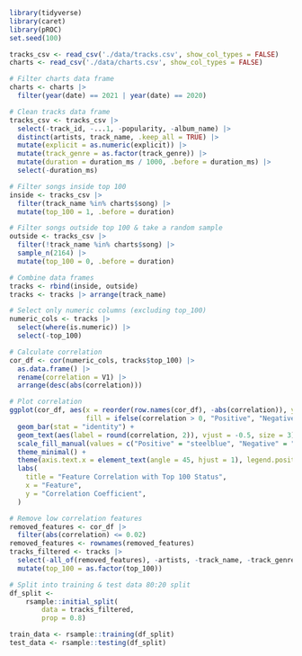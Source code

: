 
```r
library(tidyverse)
library(caret)
library(pROC)
set.seed(100)
```

```r
tracks_csv <- read_csv('./data/tracks.csv', show_col_types = FALSE)
charts <- read_csv('./data/charts.csv', show_col_types = FALSE)
```

```r
# Filter charts data frame
charts <- charts |>
  filter(year(date) == 2021 | year(date) == 2020)

# Clean tracks data frame
tracks_csv <- tracks_csv |>
  select(-track_id, -...1, -popularity, -album_name) |>
  distinct(artists, track_name, .keep_all = TRUE) |>
  mutate(explicit = as.numeric(explicit)) |>
  mutate(track_genre = as.factor(track_genre)) |>
  mutate(duration = duration_ms / 1000, .before = duration_ms) |>
  select(-duration_ms)
```

```r
# Filter songs inside top 100
inside <- tracks_csv |>
  filter(track_name %in% charts$song) |>
  mutate(top_100 = 1, .before = duration)

# Filter songs outside top 100 & take a random sample
outside <- tracks_csv |>
  filter(!track_name %in% charts$song) |>
  sample_n(2164) |>
  mutate(top_100 = 0, .before = duration)

# Combine data frames
tracks <- rbind(inside, outside)
tracks <- tracks |> arrange(track_name)
```

```r
# Select only numeric columns (excluding top_100)
numeric_cols <- tracks |> 
  select(where(is.numeric)) |> 
  select(-top_100)

# Calculate correlation
cor_df <- cor(numeric_cols, tracks$top_100) |>
  as.data.frame() |>
  rename(correlation = V1) |>
  arrange(desc(abs(correlation)))
```

```r
# Plot correlation
ggplot(cor_df, aes(x = reorder(row.names(cor_df), -abs(correlation)), y = correlation, 
                   fill = ifelse(correlation > 0, "Positive", "Negative"))) +
  geom_bar(stat = "identity") +
  geom_text(aes(label = round(correlation, 2)), vjust = -0.5, size = 3) +  # Add values on bars
  scale_fill_manual(values = c("Positive" = "steelblue", "Negative" = "tomato")) +
  theme_minimal() +
  theme(axis.text.x = element_text(angle = 45, hjust = 1), legend.position = "none") +
  labs(
    title = "Feature Correlation with Top 100 Status",
    x = "Feature",
    y = "Correlation Coefficient",
  )
```

```r
# Remove low correlation features
removed_features <- cor_df |> 
  filter(abs(correlation) <= 0.02)
removed_features <- rownames(removed_features)
tracks_filtered <- tracks |>
  select(-all_of(removed_features), -artists, -track_name, -track_genre, -energy) |>
  mutate(top_100 = as.factor(top_100))
```

```r
# Split into training & test data 80:20 split
df_split <- 
    rsample::initial_split(
        data = tracks_filtered, 
        prop = 0.8)

train_data <- rsample::training(df_split)
test_data <- rsample::testing(df_split)
```
